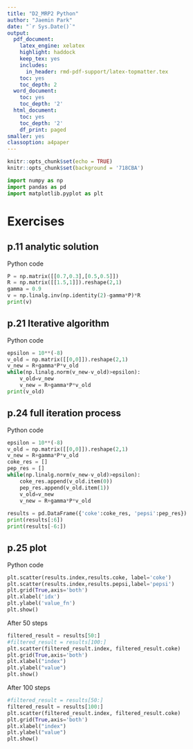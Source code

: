 ```yaml
---
title: "D2_MRP2 Python"
author: "Jaemin Park"
date: "`r Sys.Date()`"
output:
  pdf_document:
    latex_engine: xelatex
    highlight: haddock
    keep_tex: yes
    includes:
      in_header: rmd-pdf-support/latex-topmatter.tex
    toc: yes
    toc_depth: 2
  word_document:
    toc: yes
    toc_depth: '2'
  html_document:
    toc: yes
    toc_depth: '2'
    df_print: paged
smaller: yes
classoption: a4paper
---
```


```r
knitr::opts_chunk$set(echo = TRUE)
knitr::opts_chunk$set(background = '718CBA')  
```

\newpage
```python
import numpy as np
import pandas as pd
import matplotlib.pyplot as plt
```
# Exercises
## p.11 analytic solution

Python code
```python
P = np.matrix([[0.7,0.3],[0.5,0.5]])
R = np.matrix([[1.5,1]]).reshape(2,1)
gamma = 0.9
v = np.linalg.inv(np.identity(2)-gamma*P)*R
print(v)
```

\newpage


## p.21 Iterative algorithm
Python code
```python
epsilon = 10**(-8)
v_old = np.matrix([[0,0]]).reshape(2,1)
v_new = R+gamma*P*v_old
while(np.linalg.norm(v_new-v_old)>epsilon):
    v_old=v_new
    v_new = R+gamma*P*v_old
print(v_old)
```
\newpage
## p.24 full iteration process
Python code
```python
epsilon = 10**(-8)
v_old = np.matrix([[0,0]]).reshape(2,1)
v_new = R+gamma*P*v_old
coke_res = []
pep_res = []
while(np.linalg.norm(v_new-v_old)>epsilon):
    coke_res.append(v_old.item(0))
    pep_res.append(v_old.item(1))
    v_old=v_new
    v_new = R+gamma*P*v_old
    
results = pd.DataFrame({'coke':coke_res, 'pepsi':pep_res})
print(results[:6])
print(results[-6:])
```
\newpage
## p.25 plot
Python code

```python
plt.scatter(results.index,results.coke, label='coke')
plt.scatter(results.index,results.pepsi,label='pepsi')
plt.grid(True,axis='both')
plt.xlabel('idx')
plt.ylabel('value_fn')
plt.show()
```

After 50 steps
```python
filtered_result = results[50:]
#filtered_result = results[100:]
plt.scatter(filtered_result.index, filtered_result.coke)
plt.grid(True,axis='both')
plt.xlabel("index")
plt.ylabel("value")
plt.show()
```
After 100 steps
```python
#filtered_result = results[50:]
filtered_result = results[100:]
plt.scatter(filtered_result.index, filtered_result.coke)
plt.grid(True,axis='both')
plt.xlabel("index")
plt.ylabel("value")
plt.show()
```